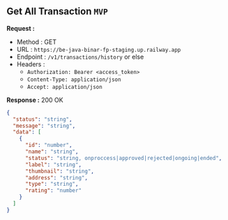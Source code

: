 
## Get All Transaction `MVP`

**Request :**

- Method : <Badge method="GET">GET</Badge>
- URL : `https://be-java-binar-fp-staging.up.railway.app`
- Endpoint : `/v1/transactions/history` or else
- Headers :
  - `Authorization: Bearer <access_token>`
  - `Content-Type: application/json`
  - `Accept: application/json`

**Response :** <Badge outline variant="success">200 OK</Badge>

```json
{
  "status": "string",
  "message": "string",
  "data": [
    {
      "id": "number",
      "name": "string",
      "status": "string, onproccess|approved|rejected|ongoing|ended",
      "label": "string",
      "thumbnail": "string",
      "address": "string",
      "type": "string",
      "rating": "number"
    }
  ]
}
```
